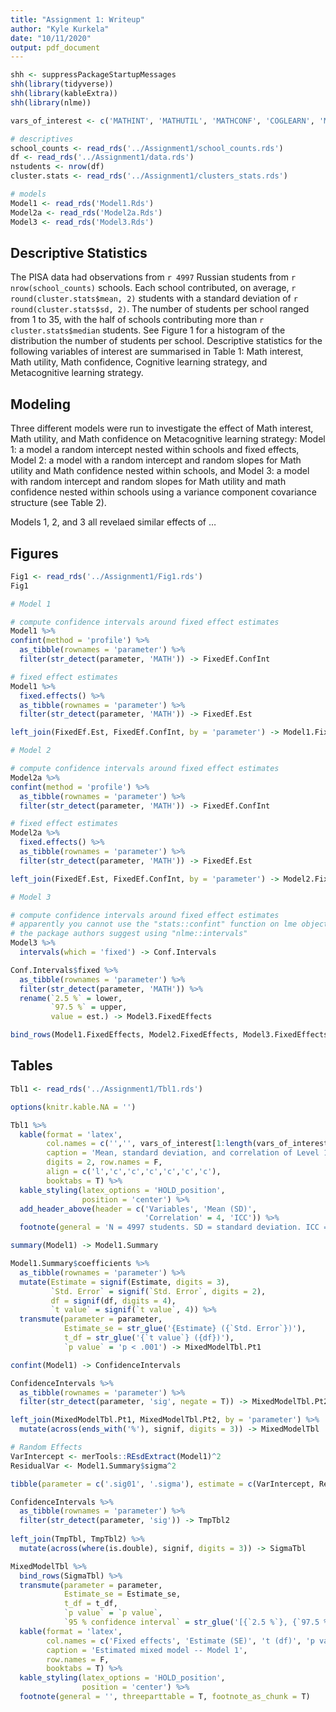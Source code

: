 ```yaml
---
title: "Assignment 1: Writeup"
author: "Kyle Kurkela"
date: "10/11/2020"
output: pdf_document
---
```


```r
shh <- suppressPackageStartupMessages
shh(library(tidyverse))
shh(library(kableExtra))
shh(library(nlme))

vars_of_interest <- c('MATHINT', 'MATHUTIL', 'MATHCONF', 'COGLEARN', 'METACOG')

# descriptives
school_counts <- read_rds('../Assignment1/school_counts.rds')
df <- read_rds('../Assignment1/data.rds')
nstudents <- nrow(df)
cluster.stats <- read_rds('../Assignment1/clusters_stats.rds')

# models
Model1 <- read_rds('Model1.Rds')
Model2a <- read_rds('Model2a.Rds')
Model3 <- read_rds('Model3.Rds')
```

## Descriptive Statistics

The PISA data had observations from `r 4997` Russian students from `r nrow(school_counts)` schools. Each school contributed, on average, `r round(cluster.stats$mean, 2)` students with a standard deviation of `r round(cluster.stats$sd, 2)`. The number of students per school ranged from 1 to 35, with the half of schools contributing more than `r cluster.stats$median` students. See Figure 1 for a histogram of the distribution the number of students per school. Descriptive statistics for the following variables of interest are summarised in Table 1: Math interest, Math utility, Math confidence, Cognitive learning strategy, and Metacognitive learning strategy.

## Modeling

Three different models were run to investigate the effect of Math interest, Math utility, and Math confidence on Metacognitive learning strategy: Model 1: a model a random intercept nested within schools and fixed effects, Model 2: a model with a random intercept and random slopes for Math utility and Math confidence nested within schools, and Model 3: a model with random intercept and random slopes for Math utility and math confidence nested within schools using a variance component covariance structure (see Table 2). 

Models 1, 2, and 3 all revelaed similar effects of ...

## Figures

```r
Fig1 <- read_rds('../Assignment1/Fig1.rds')
Fig1
```
  
```r
# Model 1

# compute confidence intervals around fixed effect estimates
Model1 %>%
confint(method = 'profile') %>%
  as_tibble(rownames = 'parameter') %>%
  filter(str_detect(parameter, 'MATH')) -> FixedEf.ConfInt

# fixed effect estimates
Model1 %>%
  fixed.effects() %>%
  as_tibble(rownames = 'parameter') %>%
  filter(str_detect(parameter, 'MATH')) -> FixedEf.Est

left_join(FixedEf.Est, FixedEf.ConfInt, by = 'parameter') -> Model1.FixedEffects

# Model 2

# compute confidence intervals around fixed effect estimates
Model2a %>%
confint(method = 'profile') %>%
  as_tibble(rownames = 'parameter') %>%
  filter(str_detect(parameter, 'MATH')) -> FixedEf.ConfInt

# fixed effect estimates
Model2a %>%
  fixed.effects() %>%
  as_tibble(rownames = 'parameter') %>%
  filter(str_detect(parameter, 'MATH')) -> FixedEf.Est

left_join(FixedEf.Est, FixedEf.ConfInt, by = 'parameter') -> Model2.FixedEffects

# Model 3

# compute confidence intervals around fixed effect estimates
# apparently you cannot use the "stats::confint" function on lme objects.
# the package authors suggest using "nlme::intervals"
Model3 %>%
  intervals(which = 'fixed') -> Conf.Intervals

Conf.Intervals$fixed %>% 
  as_tibble(rownames = 'parameter') %>%
  filter(str_detect(parameter, 'MATH')) %>%
  rename(`2.5 %` = lower,
         `97.5 %` = upper,
         value = est.) -> Model3.FixedEffects

bind_rows(Model1.FixedEffects, Model2.FixedEffects, Model3.FixedEffects, .id = 'Model') -> AllModels.df
```
  
## Tables

```r
Tbl1 <- read_rds('../Assignment1/Tbl1.rds')

options(knitr.kable.NA = '')

Tbl1 %>%
  kable(format = 'latex',
        col.names = c('','', vars_of_interest[1:length(vars_of_interest)-1], ''), 
        caption = 'Mean, standard deviation, and correlation of Level 1 variables',
        digits = 2, row.names = F,
        align = c('l','c','c','c','c','c','c'),
        booktabs = T) %>%
  kable_styling(latex_options = 'HOLD_position',
                position = 'center') %>%
  add_header_above(header = c('Variables', 'Mean (SD)',
                              'Correlation' = 4, 'ICC')) %>%
  footnote(general = 'N = 4997 students. SD = standard deviation. ICC = intraclass correlation. Means, standard deviations, and correlations were computed ignoring the clusted structure. MATHINT = Math interest, MATHUTIL = Math utility, MATHCONF = Math confidence, COGLEARN = Cognitive learning strategy, METACOG = Metacognitive learning strategy.', threeparttable = T, footnote_as_chunk = T)
```

```r
summary(Model1) -> Model1.Summary

Model1.Summary$coefficients %>%
  as_tibble(rownames = 'parameter') %>%
  mutate(Estimate = signif(Estimate, digits = 3),
         `Std. Error` = signif(`Std. Error`, digits = 2),
         df = signif(df, digits = 4),
         `t value` = signif(`t value`, 4)) %>%
  transmute(parameter = parameter,
            Estimate_se = str_glue('{Estimate} ({`Std. Error`})'),
            t_df = str_glue('{`t value`} ({df})'),
            `p value` = 'p < .001') -> MixedModelTbl.Pt1

confint(Model1) -> ConfidenceIntervals

ConfidenceIntervals %>%
  as_tibble(rownames = 'parameter') %>%
  filter(str_detect(parameter, 'sig', negate = T)) -> MixedModelTbl.Pt2

left_join(MixedModelTbl.Pt1, MixedModelTbl.Pt2, by = 'parameter') %>%
  mutate(across(ends_with('%'), signif, digits = 3)) -> MixedModelTbl

# Random Effects
VarIntercept <- merTools::REsdExtract(Model1)^2
ResidualVar <- Model1.Summary$sigma^2

tibble(parameter = c('.sig01', '.sigma'), estimate = c(VarIntercept, ResidualVar)) -> TmpTbl

ConfidenceIntervals %>%
  as_tibble(rownames = 'parameter') %>%
  filter(str_detect(parameter, 'sig')) -> TmpTbl2
  
left_join(TmpTbl, TmpTbl2) %>%
  mutate(across(where(is.double), signif, digits = 3)) -> SigmaTbl

MixedModelTbl %>%
  bind_rows(SigmaTbl) %>%
  transmute(parameter = parameter,
            Estimate_se = Estimate_se,
            t_df = t_df,
            `p value` = `p value`,
            `95 % confidence interval` = str_glue('[{`2.5 %`}, {`97.5 %`}]')) -> MixedModelTbl
  kable(format = 'latex',
        col.names = c('Fixed effects', 'Estimate (SE)', 't (df)', 'p value', '95 % confidence interval'), 
        caption = 'Estimated mixed model -- Model 1', 
        row.names = F,
        booktabs = T) %>%
  kable_styling(latex_options = 'HOLD_position',
                position = 'center') %>%
  footnote(general = '', threeparttable = T, footnote_as_chunk = T)
```

